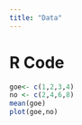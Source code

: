 ---
title: "Data"
---

# R Code

```{r, echo=FALSE}
goe<- c(1,2,3,4)
no <- c(2,4,6,8)
mean(goe)
plot(goe,no)






```